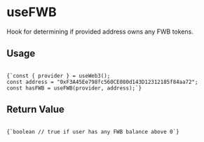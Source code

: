 
# useFWB

Hook for determining if provided address owns any FWB tokens.

<h2 style={{ marginTop: 0 }}>Usage</h2>

<Code language="js">
{`const { provider } = useWeb3();
const address = "0xF3A45Ee798fc560CE080d143D12312185f84aa72";
const hasFWB = useFWB(provider, address);`}
</Code>

## Return Value

<Code language="js">
{`boolean // true if user has any FWB balance above 0`}
</Code>


